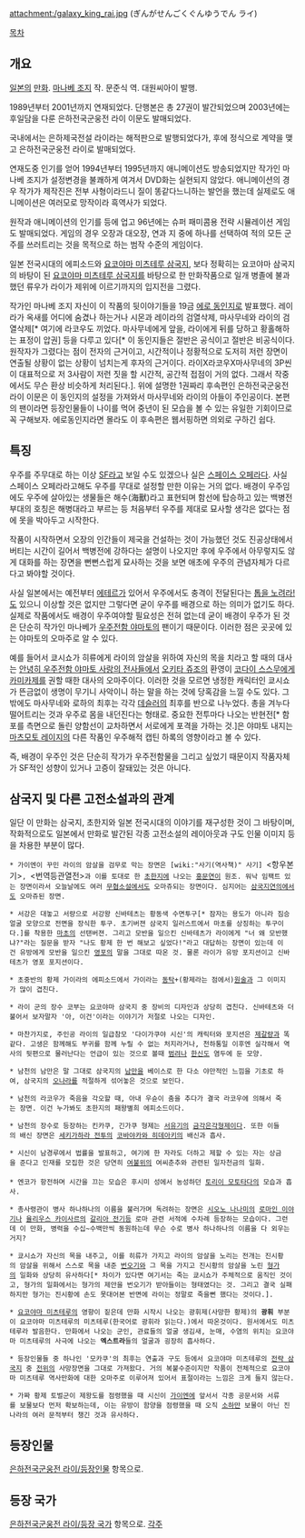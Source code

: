 attachment:/galaxy_king_rai.jpg
{{{+1 銀河戦国群雄伝ライ}}}
(ぎんがせんごくぐんゆうでん ライ)

[[목차]]
== 개요 == 
[[일본]]의 [[만화]]. [[마나베 조지]] 작. 문준식 역. 대원씨아이 발행.

1989년부터 2001년까지 연재되었다. 단행본은 총 27권이 발간되었으며 2003년에는 후일담을 다룬 은하전국군웅전 라이 이문도 발매되었다.

국내에서는 은하제국전설 라이라는 해적판으로 발행되었다가, 후에 정식으로 계약을 맺고 은하전국군웅전 라이로 발매되었다.

연재도중 인기를 얻어 1994년부터 1995년까지 애니메이션도 방송되었지만 작가인 마나베 조지가 설정변경을 불쾌하게 여겨서 DVD화는 실현되지 않았다. 애니메이션의 경우 작가가 제작진은 전부 사형이라드니 질이 똥같다느니하는 발언을 했는데 실제로도 애니메이션은 여러모로 망작이라 흑역사가 되었다.

원작과 애니메이션의 인기를 등에 업고 96년에는 슈퍼 패미콤용 전략 시뮬레이션 게임도 발매되었다. 게임의 경우 오장과 대오장, 연과 지 중에 하나를 선택하여 적의 모든 군주를 쓰러트리는 것을 목적으로 하는 범작 수준의 게임이다.

일본 전국시대의 에피소드와 [[요코야마 미츠테루 삼국지]], 보다 정확히는 요코야마 삼국지의 바탕이 된 [[요코야마 미츠테루 삼국지]]를 바탕으로 한 만화작품으로 일개 병졸에 불과했던 류우가 라이가 제위에 이르기까지의 입지전을 그렸다.

작가인 마나베 조지 자신이 이 작품의 뒷이야기들을 19금 [[에로 동인지]]로 발표했다. 레이라가 옥새를 어디에 숨겼나 하는거나 시몬과 레이라의 검열삭제, 마사무네와 라이의 검열삭제[* 여기에 라코우도 끼었다. 마사무네에게 앞을, 라이에게 뒤를 당하고 황홀해하는 표정이 압권] 등을 다루고 있다[* 이 동인지들은 절반은 공식이고 절반은 비공식이다. 원작자가 그렸다는 점이 전자의 근거이고, 시간적이나 정황적으로 도저히 저런 장면이 연출될 상황이 없는 상황이 넘치는게 후자의 근거이다. 라이X라코우X마사무네의 3P씬이 대표적으로 저 3사람이 저런 짓을 할 시간적, 공간적 접점이 거의 없다. 그래서 작중에서도 무슨 환상 비슷하게 처리된다.]. 위에 설명한 1권짜리 후속편인 은하전국군웅전 라이 이문은 이 동인지의 설정을 가져와서 마사무네와 라이의 아들이 주인공이다. 본편의 팬이라면 등장인물들이 나이를 먹어 중년이 된 모습을 볼 수 있는 유일한 기회이므로 꼭 구해보자. 에로동인지라면 몰라도 이 후속편은 웹서핑하면 의외로 구하긴 쉽다.

== 특징 ==
우주를 주무대로 하는 이상 [[SF]]라고 보일 수도 있겠으나 실은 [[스페이스 오페라]]다. 사실 스페이스 오페라라고해도 우주를 무대로 설정할 만한 이유는 거의 없다. 배경이 우주임에도 우주에 살아있는 생물들은 해수(海獸)라고 표현되며 함선에 탑승하고 있는 백병전 부대의 호칭은 해병대라고 부르는 등 처음부터 우주를 제대로 묘사할 생각은 없다는 점에 못을 박아두고 시작한다.

작품이 시작하면서 오장의 인간들이 제국을 건설하는 것이 가능했던 것도 진공상태에서 버티는 시간이 길어서 백병전에 강하다는 설명이 나오지만 후에 우주에서 아무렇지도 않게 대화를 하는 장면을 뻔뻔스럽게 묘사하는 것을 보면 애초에 우주의 관념자체가 다르다고 봐야할 것이다.

사실 일본에서는 예전부터 [[에테르]]가 있어서 우주에서도 충격이 전달된다는 [[톱을 노려라!]]도 있으니 이상할 것은 없지만 그렇다면 굳이 우주를 배경으로 하는 의미가 없기도 하다. 실제로 작품에서도 배경이 우주여야할 필요성은 전혀 없는데 굳이 배경이 우주가 된 것은 단순히 작가인 마나베가 [[우주전함 야마토]]의 팬이기 때문이다. 이러한 점은 곳곳에 있는 야마토의 오마주로 알 수 있다.

예를 들어서 쿄시쇼가 히류에게 라이의 암살을 위하여 자신의 목을 치라고 할 때의 대사는 [[안녕히 우주전함 야마토 사랑의 전사들]]에서 [[오키타 쥬조]]의 환영이 [[코다이 스스무]]에게 [[카미카제]]를 권할 때한 대사의 오마주이다. 이러한 것을 모르면 냉정한 캐릭터인 쿄시쇼가 뜬금없이 생명이 무기니 사악이니 하는 말을 하는 것에 당혹감을 느낄 수도 있다. 그 밖에도 마사무네와 로하의 최후는 각각 [[데슬러]]의 최후를 반으로 나누었다. 총을 겨누다 떨어트리는 것과 우주로 몸을 내던진다는 형태로. 중요한 전투마다 나오는 반현전[* 함포를 측면으로 돌린 양함선이 교차하면서 서로에게 포격을 가하는 것.]은 야먀토 내지는 [[마츠모토 레이지]]의 다른 작품인 우주해적 캡틴 하록의 영향이라고 볼 수 있다.

즉, 배경이 우주인 것은 단순히 작가가 우주전함물을 그리고 싶었기 때문이지 작품자체가 SF적인 성향이 있거나 고증이 잘돼있는 것은 아니다.

== 삼국지 및 다른 고전소설과의 관계 ==
일단 이 만화는 삼국지, 초한지와 일본 전국시대의 이야기를 재구성한 것이 그 바탕이며, 작화적으로도 일본에서 만화로 발간된 각종 고전소설의 레이아웃과 구도 인물 이미지 등을 차용한 부분이 많다.

 * 가이엔이 꾸민 라이의 암살을 검무로 막는 장면은 [wiki:"사기(역사책)" 사기] <항우본기>, <번역등관열전>과 이를 토대로 한 [[초한지]]에 나오는 [[홍문연]]이 원조. 워낙 임팩트 있는 장면이라서 오늘날에도 여러 [[무협소설]]에서도 오마쥬되는 장면이다. 심지어는 [[삼국지연의]]에서도 오마쥬된 장면.

 * 서강은 대놓고 서량으로 서강왕 신바테츠는 황동색 수면투구[* 잠자는 용도가 아니라 짐승얼굴 모양으로 전면을 장식한 투구. 초기버젼 삼국지 일러스트에서 마초를 상징하는 투구이다.]를 착용한 [[마초]]의 선탠버젼. 그리고 모반을 일으킨 신바테츠가 라이에게 "너 왜 모반했냐?"라는 질문을 받자 "나도 황제 한 번 해보고 싶었다!"라고 대답하는 장면이 있는데 이건 유방에게 모반을 일으킨 [[영포]]의 말을 그대로 따온 것. 물론 라이가 유방 포지션이고 신바테츠가 영포 포지션이다.

 * 초중반의 황제 가이라의 에피소드에서 가이라는 [[동탁]]+(황제라는 점에서)[[원술]]과 그 이미지가 많이 겹친다. 

 * 라이 군의 장수 코부는 요코야마 삼국지 중 장비의 디자인과 상당히 겹친다. 신바테츠와 더불어서 보자말자 '아, 이건'이라는 이야기가 저절로 나오는 디자인.

 * 마찬가지로, 주인공 라이의 일급참모 '다이가쿠야 시신'의 캐릭터와 포지션은 [[제갈량]]과 똑같다. 고생은 함께해도 부귀를 함께 누릴 수 없는 처지라거나, 천하통일 이후엔 실각해서 역사의 뒷편으로 물러난다는 언급이 있는 것으로 볼때 [[범려]]나 [[한신]]도 염두에 둔 모양.

 * 남천의 남만은 말 그대로 삼국지의 [[남만]]을 베이스로 한 다소 야만적인 느낌을 기초로 하여, 삼국지의 [[오나라]]를 적절하게 섞어놓은 것으로 보인다.

 * 남천의 라코우가 죽음을 각오할 때, 아내 우슌이 춤을 추다가 결국 라코우에 의해서 죽는 장면. 이건 누가봐도 초한지의 패왕별희 에피소드이다.

 * 남천의 장수로 등장하는 킨카쿠, 긴가쿠 형제는 [[서유기]]의 [[금각은각형제]]이다. 또한 이들의 배신 장면은 [[세키가하라 전투]]의 [[코바야카와 히데아키]]의 배신과 흡사.

 * 시신이 남경루에서 법률을 발표하고, 여기에 한 자라도 더하고 제할 수 있는 자는 상금을 준다고 인재를 모집한 것은 당연히 [[여불위]]의 여씨춘추와 관련된 일자천금의 일화.
 
 * 엔코가 항전하며 시간을 끄는 모습은 후시미 성에서 농성하던 [[토리이 모토타다]]의 모습과 흡사.

 * 총사령관이 병사 하나하나의 이름을 불러가며 독려하는 장면은 [[시오노 나나미]]의 [[로마인 이야기]]나 [[율리우스 카이사르]]의 [[갈리아 전기]]등 로마 관련 서적에 수차례 등장하는 모습이다. 그런데 이 만화, 병력을 수십~수백만씩 동원하는데 무슨 수로 병사 하나하나의 이름을 다 외우는거지?

 * 쿄시쇼가 자신의 목을 내주고, 이를 히류가 가지고 라이의 암살을 노리는 전개는 진시황의 암살을 위해서 스스로 목을 내준 [[번오기]]와 그 목을 가지고 진시황의 암살을 노린 [[형가]]의 일화와 상당히 유사하다[* 차이가 있다면 여기서는 죽는 쿄시쇼가 주체적으로 움직인 것이고, 형가의 일화에서는 형가의 제안을 번오기가 받아들이는 형태였다는 것. 그리고 결국 실패하지만 형가는 진시황에 손도 못대어본 반면에 라이는 정말로 죽을뻔 했다는 것이다.].

 * [[요코야마 미츠테루]]의 영향이 짙은데 만화 시작시 나오는 광휘제(사망한 황제)의 '''광휘''' 부분이 요코야마 미츠테루의 미츠테루(한국어로 광휘라 읽는다.)에서 따온것이다. 원서에서도 미츠테루라 발음한다. 만화에서 나오는 군인, 관료들의 얼굴 생김새, 눈매, 수염의 위치는 요코야마 미츠테루의 사극에 나오는 '''엑스트라'''들의 얼굴과 굉장히 흡사하다.

 * 등장인물들 중 하나인 '모카쿠'의 최후는 연출과 구도 등에서 요코야마 미츠테루의 [[전략 삼국지]] 중 [[전위]]의 사망장면을 그대로 가져왔다. 거의 복붙수준이지만 작품이 전체적으로 요코야마 미츠테루 역사만화에 대한 오마주로 이루어져 있어서 표절이라는 느낌은 크게 들지 않는다.

 * 가짜 황제 토벌군이 제왕도를 점령했을 때 시신이 [[가이엔]]에 앞서서 각종 공문서와 서류를 보물보다 먼저 확보하는데, 이는 유방이 함양을 점령했을 때 오직 [[소하]]만 보물이 아닌 진나라의 여러 문적부터 챙긴 것과 유사하다. 
== 등장인물 ==
[[은하전국군웅전 라이/등장인물]] 항목으로.

== 등장 국가 ==
[[은하전국군웅전 라이/등장 국가]] 항목으로.
[[각주]]
